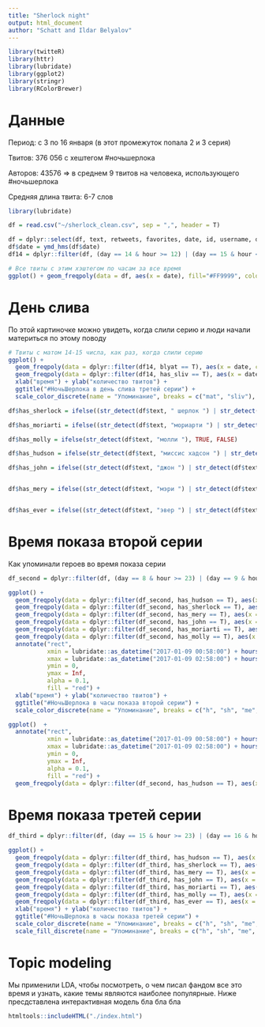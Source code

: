 ```yaml
---
title: "Sherlock night"
output: html_document
author: "Schatt and Ildar Belyalov"
---
```




```r
library(twitteR)
library(httr)
library(lubridate)
library(ggplot2)
library(stringr)
library(RColorBrewer)

```


# Данные


Период: с 3 по 16 января (в этот промежуток попала 2 и 3 серия)

Твитов: 376 056 с хештегом #ночьшерлока

Авторов: 43576 => в среднем 9 твитов на человека, использующего #ночьшерлока

Средняя длина твита: 6-7 слов 


```r
library(lubridate)

df = read.csv("~/sherlock_clean.csv", sep = ",", header = T)

df = dplyr::select(df, text, retweets, favorites, date, id, username, day, hour, minute, has_image, has_sliv, blyat, textid)
df$date = ymd_hms(df$date)
df14 = dplyr::filter(df, (day == 14 & hour >= 12) | (day == 15 & hour <= 4))

# Все твиты с этим хэштегом по часам за все время
ggplot() + geom_freqpoly(data = df, aes(x = date), fill="#FF9999", colour="black", binwidth = 3500) + xlab("дата") + ylab("количество твитов") + ggtitle("#НочьШерлока")

```


# День слива

По этой картиночке можно увидеть, когда слили серию и люди начали материться по этому поводу


```r
# Твиты с матом 14-15 числа, как раз, когда слили серию
ggplot() + 
  geom_freqpoly(data = dplyr::filter(df14, blyat == T), aes(x = date, colour = "mat"), binwidth = 500) + 
  geom_freqpoly(data = dplyr::filter(df14, has_sliv == T), aes(x = date, colour = "sliv"), binwidth = 500) + 
  xlab("время") + ylab("количество твитов") + 
  ggtitle("#НочьШерлока в день слива третей серии") +
  scale_color_discrete(name = "Упоминание", breaks = c("mat", "sliv"), labels = c("Мат", "Слив"))
```

```r

df$has_sherlock = ifelse((str_detect(df$text, " шерлок ") | str_detect(df$text, " шерлоку ") | str_detect(df$text, " шерлока ")), TRUE, FALSE)

df$has_moriarti = ifelse((str_detect(df$text, "мориарти ") | str_detect(df$text, "джим ") | str_detect(df$text, "джиму ")), TRUE, FALSE)

df$has_molly = ifelse(str_detect(df$text, "молли "), TRUE, FALSE)

df$has_hudson = ifelse(str_detect(df$text, "миссис хадсон ") | str_detect(df$text, "хадсон "), TRUE, FALSE)

df$has_john = ifelse((str_detect(df$text, "джон ") | str_detect(df$text, "джону ") | str_detect(df$text, "джона ") | str_detect(df$text, "ватсон ") | str_detect(df$text, "ватсону ")), TRUE, FALSE)


df$has_mery = ifelse((str_detect(df$text, "мэри ") | str_detect(df$text, "мери ")), TRUE, FALSE)


df$has_ever = ifelse((str_detect(df$text, "эвер ") | str_detect(df$text, "эвэр ")), TRUE, FALSE)


```

# Время показа второй серии

Как упоминали героев во время показа серии

```r

df_second = dplyr::filter(df, (day == 8 & hour >= 23) | (day == 9 & hour <= 2))

ggplot() + 
  geom_freqpoly(data = dplyr::filter(df_second, has_hudson == T), aes(x = date, colour = "h"), binwidth = 500) + 
  geom_freqpoly(data = dplyr::filter(df_second, has_sherlock == T), aes(x = date, colour = "sh"), binwidth = 500) + 
  geom_freqpoly(data = dplyr::filter(df_second, has_mery == T), aes(x = date, colour = "me"), binwidth = 500) + 
  geom_freqpoly(data = dplyr::filter(df_second, has_john == T), aes(x = date, colour = "j"), binwidth = 500) + 
  geom_freqpoly(data = dplyr::filter(df_second, has_moriarti == T), aes(x = date, colour = "mo"), binwidth = 500) + 
  geom_freqpoly(data = dplyr::filter(df_second, has_molly == T), aes(x = date, colour = "mol"), binwidth = 500) +
  annotate("rect", 
           xmin = lubridate::as_datetime("2017-01-09 00:58:00") + hours(2),
           xmax = lubridate::as_datetime("2017-01-09 02:58:00") + hours(2),
           ymin = 0,
           ymax = Inf,
           alpha = 0.1,
           fill = "red") + 
  xlab("время") + ylab("количество твитов") + 
  ggtitle("#НочьШерлока в часы показа второй серии") +
  scale_color_discrete(name = "Упоминание", breaks = c("h", "sh", "me", "j", "mo", "mol"), labels = c("Хадсон", "Шерлок", "Мэри", "Джон", "Мориарти", "Молли"))

```

```r

ggplot()  +
  annotate("rect", 
           xmin = lubridate::as_datetime("2017-01-09 00:58:00") + hours(2),
           xmax = lubridate::as_datetime("2017-01-09 02:58:00") + hours(2),
           ymin = 0,
           ymax = Inf,
           alpha = 0.1,
           fill = "red") + 
  geom_freqpoly(data = dplyr::filter(df_second, has_hudson == T), aes(x = date, colour = "h"), binwidth = 500)

```

# Время показа третей серии

```r

df_third = dplyr::filter(df, (day == 15 & hour >= 23) | (day == 16 & hour <= 2))

ggplot() + 
  geom_freqpoly(data = dplyr::filter(df_third, has_hudson == T), aes(x = date, colour = "h"), binwidth = 500) + 
  geom_freqpoly(data = dplyr::filter(df_third, has_sherlock == T), aes(x = date, colour = "sh"), binwidth = 500) + 
  geom_freqpoly(data = dplyr::filter(df_third, has_mery == T), aes(x = date, colour = "me"), binwidth = 500) + 
  geom_freqpoly(data = dplyr::filter(df_third, has_john == T), aes(x = date, colour = "j"), binwidth = 500) + 
  geom_freqpoly(data = dplyr::filter(df_third, has_moriarti == T), aes(x = date, colour = "mo"), binwidth = 500) + 
  geom_freqpoly(data = dplyr::filter(df_third, has_molly == T), aes(x = date, colour = "mol"), binwidth = 500) +
  geom_freqpoly(data = dplyr::filter(df_third, has_ever == T), aes(x = date, colour = "e"), binwidth = 500) +
  xlab("время") + ylab("количество твитов") + 
  ggtitle("#НочьШерлока в часы показа третей серии") +
  scale_color_discrete(name = "Упоминание", breaks = c("h", "sh", "me", "j", "mo", "mol", "e"), labels = c("Хадсон", "Шерлок", "Мэри", "Джон", "Мориарти", "Молли", "Эвер")) +
  scale_fill_discrete(name = "Упоминание", breaks = c("h", "sh", "me", "j", "mo", "mol", "e"), labels = c("Хадсон", "Шерлок", "Мэри", "Джон", "Мориарти", "Молли", "Эвер"))
```


# Topic modeling

Мы применили LDA, чтобы посмотреть, о чем писал фандом все это время и узнать, какие темы являются наиболее популярные. Ниже пресдставлена интерактивная модель бла бла бла


```r

htmltools::includeHTML("./index.html")

```
